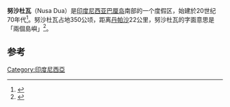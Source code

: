 '''努沙杜瓦'''（Nusa Dua）是[[印度尼西亚|印度尼西亚]][[巴厘岛|巴厘岛]]南部的一个度假区，始建於20世纪70年代<ref>{{Cite web|title=Nusa Dua travel - Lonely Planet|url=https://www.lonelyplanet.com/indonesia/nusa-dua|accessdate=2018-04-18|author=Planet|first=Lonely|work=Lonely Planet|language=en|archive-date=2020-08-08|archive-url=https://web.archive.org/web/20200808201603/https://www.lonelyplanet.com/indonesia/nusa-dua|dead-url=no}}</ref>。努沙杜瓦占地350公顷，距离[[丹帕沙|丹帕沙]]22公里，努沙杜瓦的字面意思是「兩個島嶼」<ref>{{Cite web|title=如何在巴厘岛努沙杜瓦拥有一段难忘的经历|url=https://www.travelindonesia.cn/cn/zh-cn/trip-ideas/how-to-indulge-to-a-memorable-experience-in-nusa-dua-bali|author=印度尼西亞旅遊部|access-date=2021-03-04|archive-date=2021-09-17|archive-url=https://web.archive.org/web/20210917115958/https://www.travelindonesia.cn/cn/zh-cn/trip-ideas/how-to-indulge-to-a-memorable-experience-in-nusa-dua-bali|dead-url=no}}</ref>。

== 参考 ==
{{Reflist}}

{{coord|08|48|09|S|115|13|39|E|display=title|region:ID_type:city}}

[[Category:印度尼西亞|Category:印度尼西亞]]